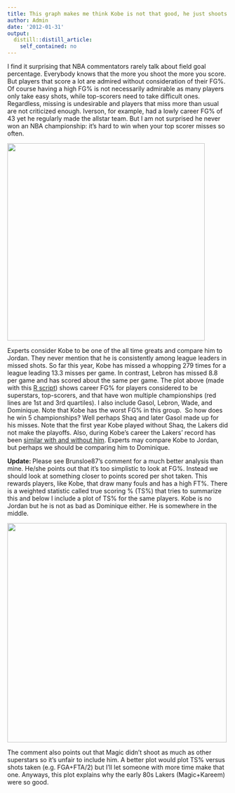 ```yaml
---
title: This graph makes me think Kobe is not that good, he just shoots a lot
author: Admin
date: '2012-01-31'
output:
  distill::distill_article:
    self_contained: no
---
```


I find it surprising that NBA commentators rarely talk about field goal percentage. Everybody knows that the more you shoot the more you score. But players that score a lot are admired without consideration of their FG%. Of course having a high FG% is not necessarily admirable as many players only take easy shots, while top-scorers need to take difficult ones. Regardless, missing is undesirable and players that miss more than usual are not criticized enough. Iverson, for example, had a lowly career FG% of 43 yet he regularly made the allstar team. But I am not surprised he never won an NBA championship: it&#8217;s hard to win when your top scorer misses so often.

<img height="450" src="http://rafalab.jhsph.edu/simplystats/kobe.png" width="450" />

Experts consider Kobe to be one of the all time greats and compare him to Jordan. They never mention that he is consistently among league leaders in missed shots. So far this year, Kobe has missed a whopping 279 times for a league leading 13.3 misses per game. In contrast, Lebron has missed 8.8 per game and has scored about the same per game. The plot above (made with this <a href="http://rafalab.jhsph.edu/simplystats/nba.R" target="_blank">R script</a>) shows career FG% for players considered to be superstars, top-scorers, and that have won multiple championships (red lines are 1st and 3rd quartiles). I also include Gasol, Lebron, Wade, and Dominique. Note that Kobe has the worst FG% in this group.  So how does he win 5 championships? Well perhaps Shaq and later Gasol made up for his misses. Note that the first year Kobe played without Shaq, the Lakers did not make the playoffs. Also, during Kobe&#8217;s career the Lakers&#8217; record has been <a href="http://slumz.boxden.com/f16/lakers-cavs-records-without-kobe-lebron-1370997/" target="_blank">similar with and without him</a>. Experts may compare Kobe to Jordan, but perhaps we should be comparing him to Dominique.

**Update: **Please see <span>Brunsloe87&#8217;s comment for a much better analysis than mine. He/she points out that it&#8217;s too simplistic to look at FG%. Instead we should look at something closer to points scored per shot taken. This rewards players, like Kobe, that draw many fouls and has a high FT%. There is a weighted statistic called true scoring % (TS%) that tries to summarize this and below I include a plot of TS% for the same players. Kobe is no Jordan but he is not as bad as Dominique either. He is somewhere in the middle. </span>

<span><img height="500" src="http://rafalab.jhsph.edu/simplystats/kobe2.png" width="500" /></span>

The comment also points out that Magic didn&#8217;t shoot as much as other superstars so it&#8217;s unfair to include him. A better plot would plot TS% versus shots taken (e.g. FGA+FTA/2) but I&#8217;ll let someone with more time make that one. Anyways, this plot explains why the early 80s Lakers (Magic+Kareem) were so good.
